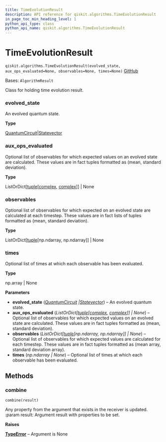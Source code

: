 ```yaml
---
title: TimeEvolutionResult
description: API reference for qiskit.algorithms.TimeEvolutionResult
in_page_toc_min_heading_level: 1
python_api_type: class
python_api_name: qiskit.algorithms.TimeEvolutionResult
---
```


# TimeEvolutionResult

<span id="qiskit.algorithms.TimeEvolutionResult" />

`qiskit.algorithms.TimeEvolutionResult(evolved_state, aux_ops_evaluated=None, observables=None, times=None)` [GitHub](https://github.com/qiskit/qiskit/tree/stable/0.25/qiskit/algorithms/time_evolvers/time_evolution_result.py "view source code")

Bases: `AlgorithmResult`

Class for holding time evolution result.

<span id="qiskit.algorithms.TimeEvolutionResult.evolved_state" />

### evolved\_state

An evolved quantum state.

**Type**

[QuantumCircuit](qiskit.circuit.QuantumCircuit "qiskit.circuit.QuantumCircuit")|[Statevector](qiskit.quantum_info.Statevector "qiskit.quantum_info.Statevector")

<span id="qiskit.algorithms.TimeEvolutionResult.aux_ops_evaluated" />

### aux\_ops\_evaluated

Optional list of observables for which expected values on an evolved state are calculated. These values are in fact tuples formatted as (mean, standard deviation).

**Type**

ListOrDict\[[tuple](https://docs.python.org/3/library/stdtypes.html#tuple "(in Python v3.12)")\[[complex](https://docs.python.org/3/library/functions.html#complex "(in Python v3.12)"), [complex](https://docs.python.org/3/library/functions.html#complex "(in Python v3.12)")]] | None

<span id="qiskit.algorithms.TimeEvolutionResult.observables" />

### observables

Optional list of observables for which expected on an evolved state are calculated at each timestep. These values are in fact lists of tuples formatted as (mean, standard deviation).

**Type**

ListOrDict\[[tuple](https://docs.python.org/3/library/stdtypes.html#tuple "(in Python v3.12)")\[np.ndarray, np.ndarray]] | None

<span id="qiskit.algorithms.TimeEvolutionResult.times" />

### times

Optional list of times at which each observable has been evaluated.

**Type**

np.array | None

**Parameters**

*   **evolved\_state** ([*QuantumCircuit*](qiskit.circuit.QuantumCircuit "qiskit.circuit.QuantumCircuit")  *|*[*Statevector*](qiskit.quantum_info.Statevector "qiskit.quantum_info.Statevector")) – An evolved quantum state.
*   **aux\_ops\_evaluated** (*ListOrDict\[*[*tuple*](https://docs.python.org/3/library/stdtypes.html#tuple "(in Python v3.12)")*\[*[*complex*](https://docs.python.org/3/library/functions.html#complex "(in Python v3.12)")*,* [*complex*](https://docs.python.org/3/library/functions.html#complex "(in Python v3.12)")*]] | None*) – Optional list of observables for which expected values on an evolved state are calculated. These values are in fact tuples formatted as (mean, standard deviation).
*   **observables** (*ListOrDict\[*[*tuple*](https://docs.python.org/3/library/stdtypes.html#tuple "(in Python v3.12)")*\[np.ndarray, np.ndarray]] | None*) – Optional list of observables for which expected values are calculated for each timestep. These values are in fact tuples formatted as (mean array, standard deviation array).
*   **times** (*np.ndarray | None*) – Optional list of times at which each observable has been evaluated.

## Methods

### combine

<span id="qiskit.algorithms.TimeEvolutionResult.combine" />

`combine(result)`

Any property from the argument that exists in the receiver is updated. :param result: Argument result with properties to be set.

**Raises**

[**TypeError**](https://docs.python.org/3/library/exceptions.html#TypeError "(in Python v3.12)") – Argument is None


